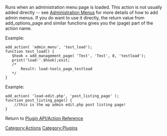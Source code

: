 Runs when an administration menu page is loaded. This action is not usually added directly -- see [[Administration Menus]] for more details of how to add admin menus. If you do want to use it directly, the return value from add_options_page and similar functions gives you the (page) part of the action name. 

Example:

 add_action( 'admin_menu', 'test_load');
 function test_load() {
    $hook = add_management_page( 'Test', 'Test', 8, 'testload');
    print('load-'.$hook);exit;
    /*
        Result: load-tools_page_testload
    */
 }

Example:

 add_action( 'load-edit.php', 'post_listing_page' );
 function post_listing_page() {
     //this is the wp admin edit.php post listing page!
 }

Return to [[Plugin API/Action Reference]]

[[Category:Actions]]
[[Category:Plugins]]